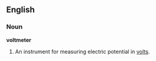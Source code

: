 ==English==

===Noun===
'''voltmeter'''
# An instrument for measuring electric potential in [[volt]]s.